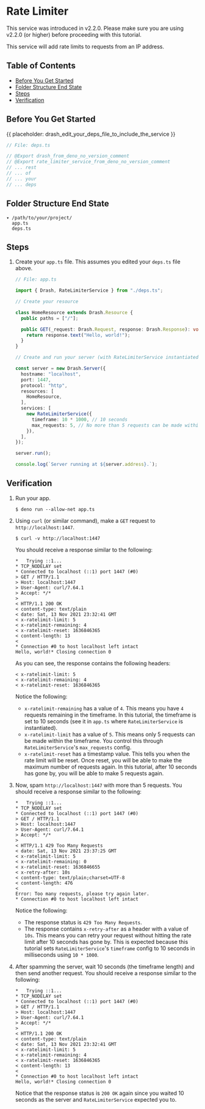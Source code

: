 # Rate Limiter

This service was introduced in v2.2.0. Please make sure you are using v2.2.0 (or
higher) before proceeding with this tutorial.

This service will add rate limits to requests from an IP address.

## Table of Contents

- [Before You Get Started](#before-you-get-started)
- [Folder Structure End State](#folder-structure-end-state)
- [Steps](#steps)
- [Verification](#verification)

## Before You Get Started

{{ placeholder: drash_edit_your_deps_file_to_include_the_service }}

```typescript
// File: deps.ts

// @Export drash_from_deno_no_version_comment
// @Export rate_limiter_service_from_deno_no_version_comment
// ... rest
// ... of
// ... your
// ... deps
```

## Folder Structure End State

```text
▾ /path/to/your/project/
  app.ts
  deps.ts
```

## Steps

1. Create your `app.ts` file. This assumes you edited your `deps.ts` file above.

   ```typescript
   // File: app.ts

   import { Drash, RateLimiterService } from "./deps.ts";

   // Create your resource

   class HomeResource extends Drash.Resource {
     public paths = ["/"];

     public GET(_request: Drash.Request, response: Drash.Response): void {
       return response.text("Hello, world!");
     }
   }

   // Create and run your server (with RateLimiterService instantiated)

   const server = new Drash.Server({
     hostname: "localhost",
     port: 1447,
     protocol: "http",
     resources: [
       HomeResource,
     ],
     services: [
       new RateLimiterService({
         timeframe: 10 * 1000, // 10 seconds
         max_requests: 5, // No more than 5 requests can be made within 10 seconds
       }),
     ],
   });

   server.run();

   console.log(`Server running at ${server.address}.`);
   ```

## Verification

1. Run your app.

   ```shell
   $ deno run --allow-net app.ts
   ```

2. Using `curl` (or similar command), make a `GET` request to
   `http://localhost:1447`.

   ```shell
   $ curl -v http://localhost:1447
   ```

   You should receive a response similar to the following:

   ```text
   *   Trying ::1...
   * TCP_NODELAY set
   * Connected to localhost (::1) port 1447 (#0)
   > GET / HTTP/1.1
   > Host: localhost:1447
   > User-Agent: curl/7.64.1
   > Accept: */*
   >
   < HTTP/1.1 200 OK
   < content-type: text/plain
   < date: Sat, 13 Nov 2021 23:32:41 GMT
   < x-ratelimit-limit: 5
   < x-ratelimit-remaining: 4
   < x-ratelimit-reset: 1636846365
   < content-length: 13
   <
   * Connection #0 to host localhost left intact
   Hello, world!* Closing connection 0
   ```

   As you can see, the response contains the following headers:

   ```text
   < x-ratelimit-limit: 5
   < x-ratelimit-remaining: 4
   < x-ratelimit-reset: 1636846365
   ```

   Notice the following:

   - `x-ratelimit-remaining` has a value of `4`. This means you have `4`
     requests remaining in the timeframe. In this tutorial, the timeframe is set
     to 10 seconds (see it in `app.ts` where `RateLimiterService` is
     instantiated).
   - `x-ratelimit-limit` has a value of `5`. This means only 5 requests can be
     made within the timeframe. You control this through `RateLimiterService`'s
     `max_requests` config.
   - `x-ratelimit-reset` has a timestamp value. This tells you when the rate
     limit will be reset. Once reset, you will be able to make the maximum
     number of requests again. In this tutorial, after 10 seconds has gone by,
     you will be able to make 5 requests again.

3. Now, spam `http://localhost:1447` with more than 5 requests. You should
   receive a response similar to the following:

   ```text
   *   Trying ::1...
   * TCP_NODELAY set
   * Connected to localhost (::1) port 1447 (#0)
   > GET / HTTP/1.1
   > Host: localhost:1447
   > User-Agent: curl/7.64.1
   > Accept: */*
   >
   < HTTP/1.1 429 Too Many Requests
   < date: Sat, 13 Nov 2021 23:37:25 GMT
   < x-ratelimit-limit: 5
   < x-ratelimit-remaining: 0
   < x-ratelimit-reset: 1636846655
   < x-retry-after: 10s
   < content-type: text/plain;charset=UTF-8
   < content-length: 476
   <
   Error: Too many requests, please try again later.
   * Connection #0 to host localhost left intact
   ```

   Notice the following:

   - The response status is `429 Too Many Requests`.
   - The response contains `x-retry-after` as a header with a value of `10s`.
     This means you can retry your request without hitting the rate limit after
     10 seconds has gone by. This is expected because this tutorial sets
     `RateLimiterService`'s `timeframe` config to 10 seconds in milliseconds
     using `10 * 1000`.

4. After spamming the server, wait 10 seconds (the timeframe length) and then
   send another request. You should receive a response similar to the following:

   ```text
   *   Trying ::1...
   * TCP_NODELAY set
   * Connected to localhost (::1) port 1447 (#0)
   > GET / HTTP/1.1
   > Host: localhost:1447
   > User-Agent: curl/7.64.1
   > Accept: */*
   >
   < HTTP/1.1 200 OK
   < content-type: text/plain
   < date: Sat, 13 Nov 2021 23:32:41 GMT
   < x-ratelimit-limit: 5
   < x-ratelimit-remaining: 4
   < x-ratelimit-reset: 1636846365
   < content-length: 13
   <
   * Connection #0 to host localhost left intact
   Hello, world!* Closing connection 0
   ```

   Notice that the response status is `200 OK` again since you waited 10 seconds
   as the server and `RateLimiterService` expected you to.
